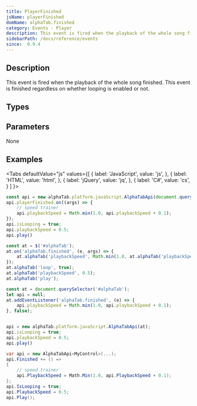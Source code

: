 ```yaml
---
title: PlayerFinished
jsName: playerFinished
domName: alphaTab.finished
category: Events - Player
description: This event is fired when the playback of the whole song finished.
sidebarPath: /docs/reference/events
since:  0.9.4
---
```



## Description
This event is fired when the playback of the whole song finished. This event is finished regardless on whether looping is enabled or not.

<EventDescription metadata={metadata} />

## Types

<TypeTable>
    <TypeRow type="net" name="Action" />    
    <TypeRow type="js" name="function()" />    
</TypeTable>

## Parameters
None

## Examples

<Tabs
  defaultValue="js"
  values={[
    { label: 'JavaScript', value: 'js', },
    { label: 'HTML', value: 'html', },
    { label: 'jQuery', value: 'jq', },
    { label: 'C#', value: 'cs', }
  ]
}>
<TabItem value="js">

```js
const api = new alphaTab.platform.javaScript.AlphaTabApi(document.querySelector('#alphaTab'));
api.playerFinished.on((args) => {
    // speed trainer
    api.playbackSpeed = Math.min(1.0, api.playbackSpeed + 0.1);
});
api.isLooping = true;
api.playbackSpeed = 0.5;
api.play()
```

</TabItem>
<TabItem value="jq">

```js
const at = $('#alphaTab');
at.on('alphaTab.finished', (e, args) => {
    at.alphaTab('playbackSpeed', Math.min(1.0, at.alphaTab('playbackSpeed') + 0.1)
});
at.alphaTab('loop', true);
at.alphaTab('playbackSpeed', 0.5);
at.alphaTab('play');
```


</TabItem>
<TabItem value="html">

```js
const at = document.querySelector('#alphaTab');
let api = null;
at.addEventListener('alphaTab.finished', (e) => {
    api.playbackSpeed = Math.min(1.0, api.playbackSpeed + 0.1);
}, false);


api = new alphaTab.platform.javaScript.AlphaTabApi(at);
api.isLooping = true;
api.playbackSpeed = 0.5;
api.play()
```

</TabItem>
<TabItem value="cs">

```csharp
var api = new AlphaTabApi<MyControl>(...);
api.Finished += () => 
{
    // speed trainer
    api.PlaybackSpeed = Math.Min(1.0, api.PlaybackSpeed + 0.1);
};
api.IsLooping = true;
api.PlaybackSpeed = 0.5;
api.Play();
```

</TabItem>
</Tabs>